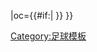 {{fb team |t=-{zh-hans:里奥艾维; zh-hk:里奧阿维;}- |tan=里奥艾维 |tc=POR |abb={{#if:{{{abb|}}}|RAV{{0}}}} |oc={{#if:{{{oc|}}}|{{{oc}}} }} }}<!--
--><noinclude>[[Category:足球模板]]</noinclude>